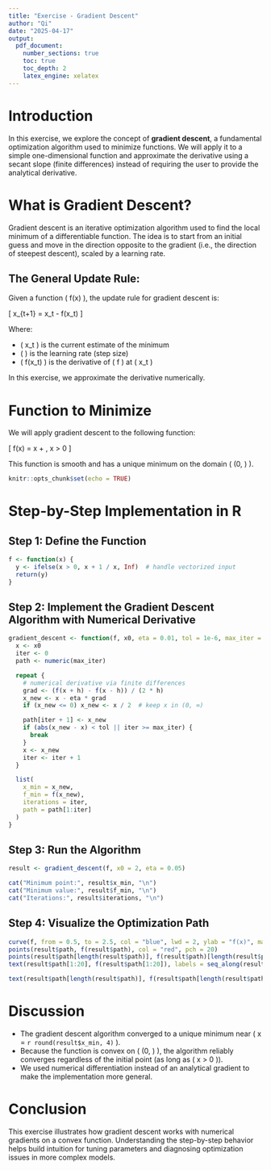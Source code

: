 ```yaml
---
title: "Exercise - Gradient Descent"
author: "Qi"
date: "2025-04-17"
output: 
  pdf_document:
    number_sections: true
    toc: true
    toc_depth: 2
    latex_engine: xelatex
---
```

\newpage
# Introduction

In this exercise, we explore the concept of **gradient descent**, a fundamental optimization algorithm used to minimize functions. We will apply it to a simple one-dimensional function and approximate the derivative using a secant slope (finite differences) instead of requiring the user to provide the analytical derivative.

# What is Gradient Descent?

Gradient descent is an iterative optimization algorithm used to find the local minimum of a differentiable function. The idea is to start from an initial guess and move in the direction opposite to the gradient (i.e., the direction of steepest descent), scaled by a learning rate.

## The General Update Rule:

Given a function \( f(x) \), the update rule for gradient descent is:

\[ x_{t+1} = x_t - \eta \nabla f(x_t) \]

Where:

  - \( x_t \) is the current estimate of the minimum
  - \( \eta \) is the learning rate (step size)
  - \( \nabla f(x_t) \) is the derivative of \( f \) at \( x_t \)

In this exercise, we approximate the derivative numerically.

# Function to Minimize

We will apply gradient descent to the following function:

\[ f(x) = x + \frac{1}{x}, \quad x > 0 \]

This function is smooth and has a unique minimum on the domain \( (0, \infty) \).

```r
knitr::opts_chunk$set(echo = TRUE)
```

# Step-by-Step Implementation in R

## Step 1: Define the Function

```r
f <- function(x) {
  y <- ifelse(x > 0, x + 1 / x, Inf)  # handle vectorized input
  return(y)
}
```

## Step 2: Implement the Gradient Descent Algorithm with Numerical Derivative

```r
gradient_descent <- function(f, x0, eta = 0.01, tol = 1e-6, max_iter = 1000, h = 1e-6) {
  x <- x0
  iter <- 0
  path <- numeric(max_iter)

  repeat {
    # numerical derivative via finite differences
    grad <- (f(x + h) - f(x - h)) / (2 * h)
    x_new <- x - eta * grad
    if (x_new <= 0) x_new <- x / 2  # keep x in (0, ∞)

    path[iter + 1] <- x_new
    if (abs(x_new - x) < tol || iter >= max_iter) {
      break
    }
    x <- x_new
    iter <- iter + 1
  }

  list(
    x_min = x_new,
    f_min = f(x_new),
    iterations = iter,
    path = path[1:iter]
  )
}
```

## Step 3: Run the Algorithm

```r
result <- gradient_descent(f, x0 = 2, eta = 0.05)

cat("Minimum point:", result$x_min, "\n")
cat("Minimum value:", result$f_min, "\n")
cat("Iterations:", result$iterations, "\n")
```

## Step 4: Visualize the Optimization Path

```r
curve(f, from = 0.5, to = 2.5, col = "blue", lwd = 2, ylab = "f(x)", main = "Gradient Descent Path")
points(result$path, f(result$path), col = "red", pch = 20)
points(result$path[length(result$path)], f(result$path)[length(result$path)], col = "green", pch = 20, lwd = 2)
text(result$path[1:20], f(result$path[1:20]), labels = seq_along(result$path[1:20]), pos = c(1,3), cex = 0.5, col = "black")

text(result$path[length(result$path)], f(result$path[length(result$path)]), labels = length(result$path), pos = c(3), cex = 0.5, col = "black")


```

# Discussion

- The gradient descent algorithm converged to a unique minimum near \( x = `r round(result$x_min, 4)` \).
- Because the function is convex on \( (0, \infty) \), the algorithm reliably converges regardless of the initial point (as long as \( x > 0 \)).
- We used numerical differentiation instead of an analytical gradient to make the implementation more general.

# Conclusion

This exercise illustrates how gradient descent works with numerical gradients on a convex function. Understanding the step-by-step behavior helps build intuition for tuning parameters and diagnosing optimization issues in more complex models.
